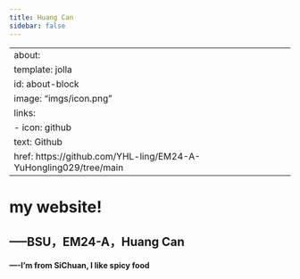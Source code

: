 ```yaml
---
title: Huang Can
sidebar: false
---
```

---
about:
  template: jolla
  id: about-block
  image: "imgs/icon.png"
  links:
    - icon: github
      text: Github
      href: https://github.com/YHL-ling/EM24-A-YuHongling029/tree/main
---

::: {#about-block}
:::

#  my website!

## -----BSU，EM24-A，Huang Can
#### ----I'm from SiChuan, I like spicy food



